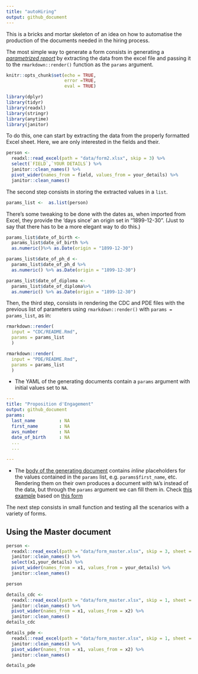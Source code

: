 ```yaml
---
title: "autoHiring"
output: github_document
---
```


This is a bricks and mortar skeleton  of an idea on how to automatise the production of the documents needed in the hiring process.

The most simple way to generate a form consists in generating a [_parametrized report_](https://rmarkdown.rstudio.com/developer_parameterized_reports.html%23parameter_types%2F#Passing_Parameters) by extracting the data from the excel file and passing it to the `rmarkdown::render()` function as the `params` argument.

```r
knitr::opts_chunk$set(echo = TRUE, 
                      error =TRUE, 
                      eval = TRUE)
```

```r
library(dplyr)
library(tidyr)
library(readxl)
library(stringr)
library(anytime)
library(janitor)
```

To do this, one can start by extracting the data from the properly formatted Excel sheet. Here, we are only interested in the fields and their. 

```r
person <- 
  readxl::read_excel(path = "data/form2.xlsx", skip = 3) %>% 
  select(`FIELD`,`YOUR DETAILS`) %>% 
  janitor::clean_names() %>% 
  pivot_wider(names_from = field, values_from = your_details) %>% 
  janitor::clean_names()
```

The second step consists in storing the extracted values in a `list`.

```r
params_list <-  as.list(person)
```

There's some tweaking to be done with the dates as, when imported from Excel, they provide the 'days since' an origin set in  "1899-12-30". (Just to say that there has to be a more elegant way to do this.) 

```r
params_list$date_of_birth <- 
  params_list$date_of_birth %>% 
  as.numeric()%>% as.Date(origin = "1899-12-30")

params_list$date_of_ph_d <- 
  params_list$date_of_ph_d %>% 
  as.numeric() %>% as.Date(origin = "1899-12-30")

params_list$date_of_diploma <- 
  params_list$date_of_diploma%>% 
  as.numeric() %>% as.Date(origin = "1899-12-30")

```


Then, the third step, consists in rendering the CDC and PDE files with the previous list of parameters using `rmarkdown::render()` with `params = params_list`, as in:

```r
rmarkdown::render(
  input = "CDC/README.Rmd", 
  params = params_list
  )

rmarkdown::render(
  input = "PDE/README.Rmd",
  params = params_list
  )
```

- The YAML of the generating documents contain a `params` argument with initial values set to `NA`.

```YAML
---
title: "Proposition d'Engagement"
output: github_document
params:
  last_name         : NA
  first_name        : NA
  avs_number        : NA
  date_of_birth     : NA
  ...
  ...
  
---
```

- The [body of the generating document](PDE/README.Rmd) contains _inline_ placeholders for the values contained in the `params` list, e.g. `params$first_name`, etc. Rendering them on their own produces a document with `NA`'s instead of the data, but through the `params` argument we can fill them in. Check [this example](PDE/README.md) based on [this form](data/form2.xlsx)

The next step consists in small function and testing all the scenarios with a variety of forms. 

## Using the Master document

```r
person <- 
  readxl::read_excel(path = "data/form_master.xlsx", skip = 3, sheet = 1) %>% 
  janitor::clean_names() %>% 
  select(x1,your_details) %>%
  pivot_wider(names_from = x1, values_from = your_details) %>% 
  janitor::clean_names()

person
```


```r
details_cdc <- 
  readxl::read_excel(path = "data/form_master.xlsx", skip = 1, sheet = 2, col_names = FALSE) %>% 
  janitor::clean_names() %>% 
  pivot_wider(names_from = x1, values_from = x2) %>% 
  janitor::clean_names()
details_cdc
```

```r
details_pde <- 
  readxl::read_excel(path = "data/form_master.xlsx", skip = 1, sheet = 3, col_names = FALSE) %>% 
  janitor::clean_names() %>% 
  pivot_wider(names_from = x1, values_from = x2) %>% 
  janitor::clean_names()

details_pde
```


